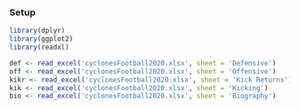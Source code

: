 
### Setup
```r
library(dplyr)
library(ggplot2)
library(readxl)

def <- read_excel('cyclonesFootball2020.xlsx', sheet = 'Defensive')
off <- read_excel('cyclonesFootball2020.xlsx', sheet = 'Offensive')
kikr <- read_excel('cyclonesFootball2020.xlsx', sheet = 'Kick Returns')
kik <- read_excel('cyclonesFootball2020.xlsx', sheet = 'Kicking')
bio <- read_excel('cyclonesFootball2020.xlsx', sheet = 'Biography')
```